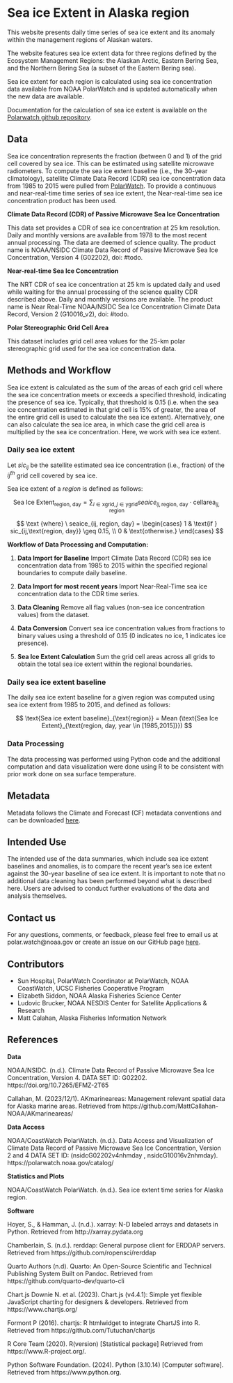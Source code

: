 # Sea ice Extent in Alaska region

This website presents daily time series of sea ice extent and its anomaly within the management regions of Alaskan waters.

The website features sea ice extent data for three regions defined by the Ecosystem Management Regions: the Alaskan Arctic, Eastern Bering Sea, and the Northern Bering Sea (a subset of the Eastern Bering sea).

Sea ice extent for each region is calculated using sea ice concentration data available from NOAA PolarWatch and is updated automatically when the new data are available.

Documentation for the calculation of sea ice extent is available on the [Polarwatch github repository]().


## Data

Sea ice concentration represents the fraction (between 0 and 1) of the grid cell covered by sea ice. This can be estimated using satellite microwave radiometers. To compute the sea ice extent baseline (i.e., the 30-year climatology), satellite Climate Data Record (CDR) sea ice concentration data from 1985 to 2015 were pulled from [PolarWatch](https://polarwatch.noaa.gov/catalog/ice-sq-nh-nsidc-cdr-v4/preview/?dataset=monthly&var=cdr_seaice_conc_monthly&time_min=2023-12-01T00:00:00Z&time_max=2023-12-01T00:00:00Z&proj=epsg3413&colorBar=KT_ice,,,0,1,). To provide a continuous and near-real-time time series of sea ice extent, the Near-real-time sea ice concentration product has been used.


__Climate Data Record (CDR) of Passive Microwave Sea Ice Concentration__

This data set provides a CDR of sea ice concentration at 25 km resolution. Daily and monthly versions are available from 1978 to the most recent annual processing. The data are deemed of science quality. The product name is NOAA/NSIDC Climate Data Record of Passive Microwave Sea Ice Concentration, Version 4 (G02202), doi: #todo.


__Near-real-time Sea Ice Concentration__

The NRT CDR of sea ice concentration at 25 km is updated daily and used while waiting for the annual processing of the science quality CDR described above. Daily and monthly versions are available. The product name is Near Real-Time NOAA/NSIDC Sea Ice Concentration Climate Data Record, Version 2 (G10016_v2), doi: #todo.


__Polar Stereographic Grid Cell Area__

This dataset includes grid cell area values for the 25-km polar stereographic grid used for the sea ice concentration data.

## Methods and Workflow

Sea ice extent is calculated as the sum of the areas of each grid cell where the sea ice concentration meets or exceeds a specified threshold, indicating the presence of sea ice. Typically, that threshold is 0.15 (i.e. when the sea ice concentration estimated in that grid cell is 15% of greater, the area of the entire grid cell is used to calculate the sea ice extent). Alternatively, one can also calculate the sea ice area, in which case the grid cell area is multiplied by the sea ice concentration. Here, we work with sea ice extent.

### Daily sea ice extent

Let $sic_{ij}$ be the satellite estimated sea ice concentration (i.e., fraction) of the $ij^{th}$ grid cell covered by sea ice.

Sea ice extent of a ${region}$ is defined as follows:

$$
\text{Sea Ice Extent}_{\text{region, day}} = \sum_{i \in \text{xgrid}, j \in \text{ygrid}} seaice_{ij,\text{region, day}} \cdot \text{cellarea}_{ij, \text{region}}
$$

$$ 
\text {where} 
\ seaice_{ij, region, day} =
\begin{cases} 
1 & \text{if } sic_{ij,\text{region, day}} \geq 0.15, \\
0 & \text{otherwise.}
\end{cases}
$$

__Workflow of Data Processing and Computation:__

1.  __Data Import for Baseline__ Import Climate Data Record (CDR) sea ice concentration data from 1985 to 2015 within the specified regional boundaries to compute daily baseline.

2. __Data Import for most recent years__ Import Near-Real-Time sea ice concentration data to the CDR time series.

3. __Data Cleaning__ Remove all flag values (non-sea ice concentration values) from the dataset.

4. __Data Conversion__ Convert sea ice concentration values from fractions to binary values using a threshold of 0.15 (0 indicates no ice, 1 indicates ice presence).

4. __Sea Ice Extent Calculation__ Sum the grid cell areas across all grids to obtain the total sea ice extent within the regional boundaries.


### Daily sea ice extent baseline

The daily sea ice extent baseline for a given region was computed using sea ice extent from 1985 to 2015, and defined as follows:

$$
\text{Sea ice extent baseline}_{\text{region}} = Mean (\text{Sea Ice Extent}_{\text{region, day, year \in [1985,2015]}})
$$

### Data Processing

The data processing was performed using Python code and the additional computation and data visualization were done using R to be consistent with prior work done on sea surface temperature.

## Metadata

Metadata follows the Climate and Forecast (CF) metadata conventions and can be downloaded [here](https://cfconventions.org/Data/cf-conventions/cf-conventions-1.11/cf-conventions.html).

## Intended Use

The intended use of the data summaries, which include sea ice extent baselines and anomalies, is to compare the recent year's sea ice extent against the 30-year baseline of sea ice extent. It is important to note that no additional data cleaning has been performed beyond what is described here. Users are advised to conduct further evaluations of the data and analysis themselves.

## Contact us

For any questions, comments, or feedback, please feel free to email us at polar.watch@noaa.gov or create an issue on our GitHub page [here]().

## Contributors

* Sun Hospital, PolarWatch Coordinator at PolarWatch, NOAA CoastWatch, UCSC Fisheries Cooperative Program
* Elizabeth Siddon, NOAA Alaska Fisheries Science Center
* Ludovic Brucker, NOAA NESDIS Center for Satellite Applications & Research
* Matt Calahan, Alaska Fisheries Information Network 

## References

**Data**

NOAA/NSIDC. (n.d.). Climate Data Record of Passive Microwave Sea Ice Concentration, Version 4. DATA SET ID: G02202. https://doi.org/10.7265/EFMZ-2T65

Callahan, M. (2023/12/1). AKmarineareas: Management relevant spatial data for Alaska marine areas. Retrieved from https://github.com/MattCallahan-NOAA/AKmarineareas/

**Data Access**

NOAA/CoastWatch PolarWatch. (n.d.). Data Access and Visualization of Climate Data Record of Passive Microwave Sea Ice Concentration, Version 2 and 4 DATA SET ID: (nsidcG02202v4nhmday
, nsidcG10016v2nhmday).  https://polarwatch.noaa.gov/catalog/

**Statistics and Plots**

NOAA/CoastWatch PolarWatch. (n.d.). Sea ice extent time series for Alaska region. 

**Software**

Hoyer, S., & Hamman, J. (n.d.). xarray: N-D labeled arrays and datasets in Python. Retrieved from http://xarray.pydata.org

Chamberlain, S. (n.d.). rerddap: General purpose client for ERDDAP servers. Retrieved from https://github.com/ropensci/rerddap

Quarto Authors (n.d). Quarto: An Open-Source Scientific and Technical Publishing System Built on Pandoc. Retrieved from https://github.com/quarto-dev/quarto-cli

Chart.js Downie N. et al. (2023). Chart.js (v4.4.1): Simple yet flexible JavaScript charting for designers & developers. Retrieved from https://www.chartjs.org/

Formont P (2016). chartjs: R htmlwidget to integrate ChartJS into R. Retrieved from https://github.com/Tutuchan/chartjs

R Core Team (2020). R(version) [Statistical package] Retrieved from https://www.R-project.org/. 

Python Software Foundation. (2024). Python (3.10.14) [Computer software]. Retrieved from https://www.python.org.

